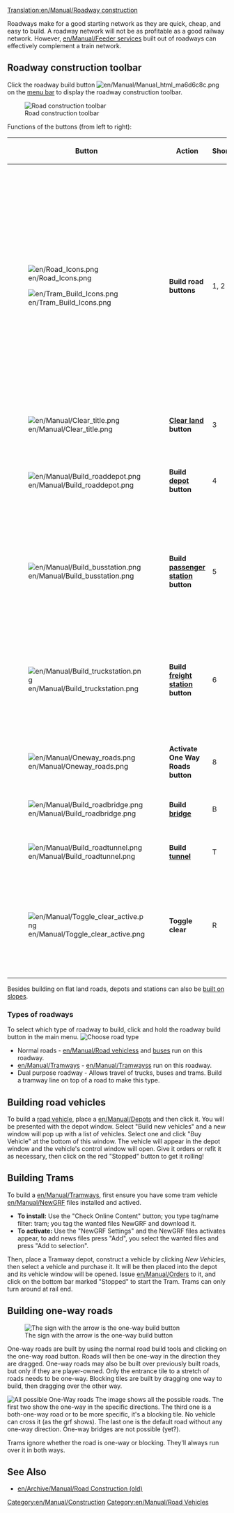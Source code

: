 [[Translation:en/Manual/Roadway construction]]

{{en/Manual/Navigation}}
Roadways make for a good starting network as they are quick, cheap, and easy to build.  A roadway network will not be as profitable as a good railway network.  However, [[en/Manual/Feeder service]]s built out of roadways can effectively complement a train network.

==Roadway construction toolbar==
{{en/Outdated}}
Click the roadway build button [[File:en/Manual/Manual html ma6d6c8c.png]] on the [[en/Manual/Game interface#the-menu-bar|menu bar]] to display the roadway construction toolbar.

[[File:en/Manual/Road constructionnew.png|none|frame|Road construction toolbar]]

Functions of the buttons (from left to right):
{| border = "1" cellpadding="4"
!width='100'|Button!!width='150'|Action!!Shortcut!!Description
|-
|[[File:en/Road Icons.png]]

[[File:en/Tram Build Icons.png]]
|'''Build road buttons'''||1, 2||Builds a road or tramway in the selected direction; you can click and drag. Note that this works with half-tile precision. If you e.g. click in the right half of a tile and then drag to the right the road will start with a half tile. The same applies for the end tile.
|-
|[[File:en/Manual/Clear title.png]]||'''[[en/Manual/Landscaping|Clear land]] button'''||3||Clears tiles.
|-
|[[File:en/Manual/Build roaddepot.png]]||'''Build [[en/Manual/Depots|depot]] button'''||4||Opens the depot window for you to orient and build a depot.
|-
|[[File:en/Manual/Build busstation.png]]||'''Build [[en/Manual/Stations#bus-stations|passenger station]] button'''||5||Opens the bus stop window for you to orient and build a bus stop or passenger tram station.
|-
|[[File:en/Manual/Build truckstation.png]]||'''Build [[en/Manual/Stations#truck-stations|freight station]] button'''||6||Opens the truck station window for you to orient and build a truck stop or freight tram station.
|-
|[[File:en/Manual/Oneway roads.png]]||'''Activate One Way Roads button'''||8||Allows you to build a one-way roads.
|-
|[[File:en/Manual/Build roadbridge.png]]||'''Build [[en/Manual/Bridges|bridge]]'''||B||Allows you to build a bridge.
|-
|[[File:en/Manual/Build roadtunnel.png]]||'''Build [[en/Manual/Tunnels|tunnel]]'''||T||Allows you to build a tunnel.
|-
|[[File:en/Manual/Toggle clear active.png]]||'''Toggle clear'''||R||Select another tool and then this to remove that item. You can toggle the state by pressing Ctrl.
|}

Besides building on flat land roads, depots and stations can also be [[en/Archive/Manual/Settings/Build on slopes|built on slopes]].

===Types of roadways===
To select which type of roadway to build, click and hold the roadway build button in the main menu.
[[File:en/Manual/Roadmenu.png|none|frame|Choose road type]]
* Normal roads - [[en/Manual/Road vehicles]]s and [[en/Manual/Base Set/Road Vehicles/Buses|buses]] run on this roadway.
* [[en/Manual/Tramways]] - [[en/Manual/Tramways]]s run on this roadway.
* Dual purpose roadway - Allows travel of trucks, buses and trams.  Build a tramway line on top of a road to make this type.

==Building road vehicles==
To build a [[en/Manual/Road vehicles|road vehicle]], place a [[en/Manual/Depots]] and then click it. You will be presented with the depot window. Select "Build new vehicles" and a new window will pop up with a list of vehicles. Select one and click "Buy Vehicle" at the bottom of this window. The vehicle will appear in the depot window and the vehicle's control window will open. Give it orders or refit it as necessary, then click on the red "Stopped" button to get it rolling!

==Building Trams==
To build a [[en/Manual/Tramways]], first ensure you have some tram vehicle [[en/Manual/NewGRF]] files installed and actived.
*'''To install:''' Use the "Check Online Content" button; you type tag/name filter: tram; you tag the wanted files NewGRF and download it.
*'''To activate:''' Use the "NewGRF Settings" and the NewGRF files activates appear, to add news files press "Add", you select the wanted files and press "Add to selection".

Then, place a Tramway depot, construct a vehicle by clicking ''New Vehicles'', then select a vehicle and purchase it. It will be then placed into the depot and its vehicle window will be opened. Issue [[en/Manual/Orders]] to it, and click on the bottom bar marked "Stopped" to start the Tram. Trams can only turn around at rail end.

==Building one-way roads==
[[File:en/Manual/Oneway.png|right|frame|The sign with the arrow is the one-way build button]]

One-way roads are built by using the normal road build tools and clicking on the one-way road button. Roads will then be one-way in the direction they are dragged. One-way roads may also be built over previously built roads, but only if they are player-owned. Only the entrance tile to a stretch of roads needs to be one-way. Blocking tiles are built by dragging one way to build, then dragging over the other way.

[[File:en/Manual/Oneways.png|left|frame|All possible One-Way roads]]
The image shows all the possible roads. The first two show the one-way in the specific directions. The third one is a both-one-way road or to be more specific, it's a blocking tile. No vehicle can cross it (as the grf shows). The last one is the default road without any one-way direction. One-way bridges are not possible (yet?).

Trams ignore whether the road is one-way or blocking. They'll always run over it in both ways.

==See Also==
*[[en/Archive/Manual/Road Construction (old)]]

[[Category:en/Manual/Construction]]
[[Category:en/Manual/Road Vehicles]]